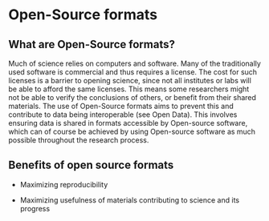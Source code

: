 # Open-Source formats

## What are Open-Source formats?

Much of science relies on computers and software. Many of the traditionally used software is commercial and thus requires a license. The cost for such licenses is a barrier to opening science, since not all institutes or labs will be able to afford the same licenses. This means some researchers might not be able to verify the conclusions of others, or benefit from their shared materials. The use of Open-Source formats aims to prevent this and contribute to data being interoperable (see Open Data). This involves ensuring data is shared in formats accessible by Open-source software, which can of course be achieved by using Open-source software as much possible throughout the research process.

## Benefits of open source formats

- Maximizing reproducibility

- Maximizing usefulness of materials contributing to science and its progress
